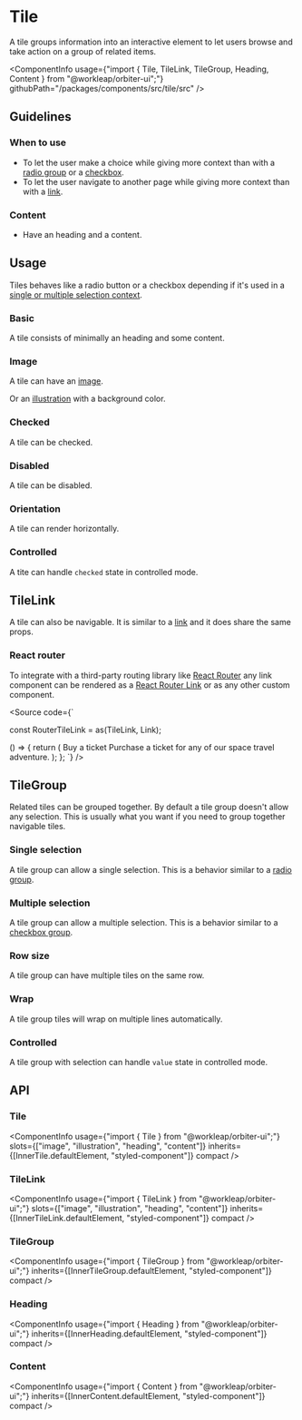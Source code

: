 

<Meta of={TileStories} />

# Tile

<Tagline>A tile groups information into an interactive element to let users browse and take action on a group of related items.</Tagline>

<ComponentInfo
    usage={"import { Tile, TileLink, TileGroup, Heading, Content } from \"@workleap/orbiter-ui\";"}
    githubPath="/packages/components/src/tile/src"
/>

## Guidelines

### When to use

- To let the user make a choice while giving more context than with a [radio group](?path=/docs/radio-group--default-story) or a [checkbox](?path=/docs/checkbox--default-story).
- To let the user navigate to another page while giving more context than with a [link](?path=/docs/link--default-story).

### Content

- Have an heading and a content.

## Usage

Tiles behaves like a radio button or a checkbox depending if it's used in a [single or multiple selection context](?path=/docs/tile--tile#tilegroup).

### Basic

A tile consists of minimally an heading and some content.

<Canvas of={TileStories.Default} />

### Image

A tile can have an [image](?path=/story/chromatic-image--default).

<Canvas of={TileStories.ImageStory} />

Or an [illustration](?path=/docs/illustration--horizontal) with a background color.

<Canvas of={TileStories.IllustrationStory} />

### Checked

A tile can be checked.

<Canvas of={TileStories.Checked} />

### Disabled

A tile can be disabled.

<Canvas of={TileStories.Disabled} />

### Orientation

A tile can render horizontally.

<Canvas of={TileStories.Orientation} />

### Controlled

A tite can handle `checked` state in controlled mode.

<Canvas of={TileStories.Controlled} />

## TileLink

A tile can also be navigable. It is similar to a [link](?path=/docs/link--default-story) and it does share the same props.

<Canvas of={TileStories.TileLinkStory} />

### React router

To integrate with a third-party routing library like [React Router](https://reactrouter.com) any link component can be rendered as a [React Router Link](https://reactrouter.com/en/main/components/link) or as any other custom component.

<Source code={`

const RouterTileLink = as(TileLink, Link);

() => {
    return (
        <RouterTileLink to="/buy">
            <Heading>Buy a ticket</Heading>
            <Content>Purchase a ticket for any of our space travel adventure.</Content>
        </RouterTileLink>
    );
};
`} />

## TileGroup

Related tiles can be grouped together. By default a tile group doesn't allow any selection. This is usually what you want if you need to group together navigable tiles.

<Canvas of={TileStories.TileGroupNoSelection} />

### Single selection

A tile group can allow a single selection. This is a behavior similar to a [radio group](?path=/docs/radio-group--default-story).

<Canvas of={TileStories.TileGroupSingleSelection} />

### Multiple selection

A tile group can allow a multiple selection. This is a behavior similar to a [checkbox group](?path=/docs/checkbox--default-story#checkbox-group).

<Canvas of={TileStories.TileGroupMultipleSelection} />

### Row size

A tile group can have multiple tiles on the same row.

<Canvas of={TileStories.TileGroupRowSize} />

### Wrap

A tile group tiles will wrap on multiple lines automatically.

<Canvas of={TileStories.TileGroupWrap} />

### Controlled

A tile group with selection can handle `value` state in controlled mode.

<Canvas of={TileStories.TileGroupControlled} />

## API

### Tile

<ComponentInfo
    usage={"import { Tile } from \"@workleap/orbiter-ui\";"}
    slots={["image", "illustration", "heading", "content"]}
    inherits={[InnerTile.defaultElement, "styled-component"]}
    compact
/>

<ArgTypes of={InnerTile} sort="alpha" />

### TileLink

<ComponentInfo
    usage={"import { TileLink } from \"@workleap/orbiter-ui\";"}
    slots={["image", "illustration", "heading", "content"]}
    inherits={[InnerTileLink.defaultElement, "styled-component"]}
    compact
/>

<ArgTypes of={InnerTileLink} sort="alpha" />

### TileGroup

<ComponentInfo
    usage={"import { TileGroup } from \"@workleap/orbiter-ui\";"}
    inherits={[InnerTileGroup.defaultElement, "styled-component"]}
    compact
/>

<ArgTypes of={InnerTileGroup} sort="alpha" />

### Heading

<ComponentInfo
    usage={"import { Heading } from \"@workleap/orbiter-ui\";"}
    inherits={[InnerHeading.defaultElement, "styled-component"]}
    compact
/>

<ArgTypes of={InnerHeading} sort="alpha" />

### Content

<ComponentInfo
    usage={"import { Content } from \"@workleap/orbiter-ui\";"}
    inherits={[InnerContent.defaultElement, "styled-component"]}
    compact
/>

<ArgTypes of={InnerContent} sort="alpha" />
